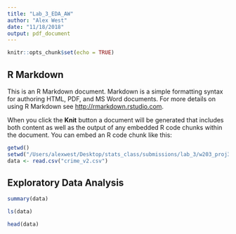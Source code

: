 ```yaml
---
title: "Lab_3_EDA_AW"
author: "Alex West"
date: "11/18/2018"
output: pdf_document
---
```


```r
knitr::opts_chunk$set(echo = TRUE)
```

## R Markdown

This is an R Markdown document. Markdown is a simple formatting syntax for authoring HTML, PDF, and MS Word documents. For more details on using R Markdown see <http://rmarkdown.rstudio.com>.

When you click the **Knit** button a document will be generated that includes both content as well as the output of any embedded R code chunks within the document. You can embed an R code chunk like this:

```r
getwd()
setwd("/Users/alexwest/Desktop/stats_class/submissions/lab_3/w203_proj3/data")
data <- read.csv("crime_v2.csv")

```

## Exploratory Data Analysis

```r
summary(data)
```

```r
ls(data)
```
```r
head(data)
```

